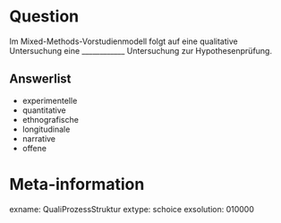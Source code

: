 Question
========
Im Mixed-Methods-Vorstudienmodell folgt auf eine qualitative Untersuchung eine ____________ Untersuchung zur Hypothesenprüfung.



Answerlist
----------
* experimentelle
* quantitative
* ethnografische
* longitudinale
* narrative
* offene



Meta-information
================
exname: QualiProzessStruktur
extype: schoice
exsolution: 010000